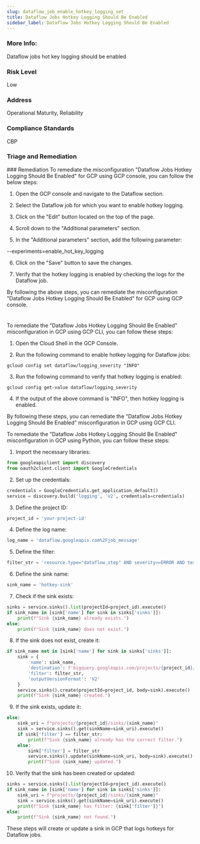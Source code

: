 ```yaml
---
slug: dataflow_job_enable_hotkey_logging_set
title: Dataflow Jobs Hotkey Logging Should Be Enabled
sidebar_label: Dataflow Jobs Hotkey Logging Should Be Enabled
---
```


### More Info:

Dataflow jobs hot key logging should be enabled

### Risk Level

Low

### Address

Operational Maturity, Reliability

### Compliance Standards

CBP

### Triage and Remediation
<Tabs>
<Tab title='Remediation'>
### Remediation

<AccordionGroup>
<Accordion title='Using Console' defaultOpen='true'>
To remediate the misconfiguration "Dataflow Jobs Hotkey Logging Should Be Enabled" for GCP using GCP console, you can follow the below steps:

1. Open the GCP console and navigate to the Dataflow section.

2. Select the Dataflow job for which you want to enable hotkey logging.

3. Click on the "Edit" button located on the top of the page.

4. Scroll down to the "Additional parameters" section.

5. In the "Additional parameters" section, add the following parameter:

--experiments=enable_hot_key_logging

6. Click on the "Save" button to save the changes.

7. Verify that the hotkey logging is enabled by checking the logs for the Dataflow job.

By following the above steps, you can remediate the misconfiguration "Dataflow Jobs Hotkey Logging Should Be Enabled" for GCP using GCP console.

#
</Accordion>

<Accordion title='Using CLI'>
To remediate the "Dataflow Jobs Hotkey Logging Should Be Enabled" misconfiguration in GCP using GCP CLI, you can follow these steps:

1. Open the Cloud Shell in the GCP Console.

2. Run the following command to enable hotkey logging for Dataflow jobs:
```
gcloud config set dataflow/logging_severity "INFO"
```

3. Run the following command to verify that hotkey logging is enabled:
```
gcloud config get-value dataflow/logging_severity
```

4. If the output of the above command is "INFO", then hotkey logging is enabled.

By following these steps, you can remediate the "Dataflow Jobs Hotkey Logging Should Be Enabled" misconfiguration in GCP using GCP CLI.
</Accordion>

<Accordion title='Using Python'>
To remediate the "Dataflow Jobs Hotkey Logging Should Be Enabled" misconfiguration in GCP using Python, you can follow these steps:

1. Import the necessary libraries:

```python
from googleapiclient import discovery
from oauth2client.client import GoogleCredentials
```

2. Set up the credentials:

```python
credentials = GoogleCredentials.get_application_default()
service = discovery.build('logging', 'v2', credentials=credentials)
```

3. Define the project ID:

```python
project_id = 'your-project-id'
```

4. Define the log name:

```python
log_name = 'dataflow.googleapis.com%2Fjob_message'
```

5. Define the filter:

```python
filter_str = 'resource.type="dataflow_step" AND severity>=ERROR AND textPayload:"hotkey"'
```

6. Define the sink name:

```python
sink_name = 'hotkey-sink'
```

7. Check if the sink exists:

```python
sinks = service.sinks().list(projectId=project_id).execute()
if sink_name in [sink['name'] for sink in sinks['sinks']]:
    print(f"Sink {sink_name} already exists.")
else:
    print(f"Sink {sink_name} does not exist.")
```

8. If the sink does not exist, create it:

```python
if sink_name not in [sink['name'] for sink in sinks['sinks']]:
    sink = {
        'name': sink_name,
        'destination': f'bigquery.googleapis.com/projects/{project_id}/datasets/hotkey_sink',
        'filter': filter_str,
        'outputVersionFormat': 'V2'
    }
    service.sinks().create(projectId=project_id, body=sink).execute()
    print(f"Sink {sink_name} created.")
```

9. If the sink exists, update it:

```python
else:
    sink_uri = f"projects/{project_id}/sinks/{sink_name}"
    sink = service.sinks().get(sinkName=sink_uri).execute()
    if sink['filter'] == filter_str:
        print(f"Sink {sink_name} already has the correct filter.")
    else:
        sink['filter'] = filter_str
        service.sinks().update(sinkName=sink_uri, body=sink).execute()
        print(f"Sink {sink_name} updated.")
```

10. Verify that the sink has been created or updated:

```python
sinks = service.sinks().list(projectId=project_id).execute()
if sink_name in [sink['name'] for sink in sinks['sinks']]:
    sink_uri = f"projects/{project_id}/sinks/{sink_name}"
    sink = service.sinks().get(sinkName=sink_uri).execute()
    print(f"Sink {sink_name} has filter: {sink['filter']}")
else:
    print(f"Sink {sink_name} not found.")
```

These steps will create or update a sink in GCP that logs hotkeys for Dataflow jobs.
</Accordion>

</AccordionGroup>
</Tab>
</Tabs>

